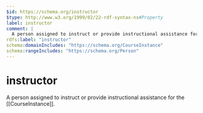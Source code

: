 ```yaml
---
$id: https://schema.org/instructor
$type: http://www.w3.org/1999/02/22-rdf-syntax-ns#Property
label: instructor
comment: |
  A person assigned to instruct or provide instructional assistance for the [[CourseInstance]].
rdfs:label: "instructor"
schema:domainIncludes: "https://schema.org/CourseInstance"
schema:rangeIncludes: "https://schema.org/Person"
---
```


# instructor

A person assigned to instruct or provide instructional assistance for the [[CourseInstance]].

